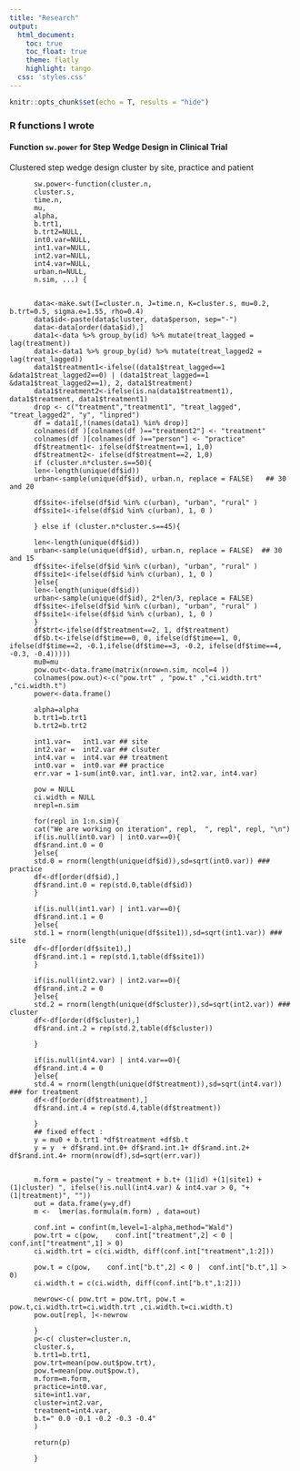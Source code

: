 ```yaml
---
title: "Research"
output:
  html_document:
    toc: true
    toc_float: true
    theme: flatly
    highlight: tango
  css: 'styles.css'
---
```


```r
knitr::opts_chunk$set(echo = T, results = "hide")
```


<link rel="stylesheet" href="site_libs/academicons-1.8.6/css/academicons.min.css"/>

### R functions I wrote

#### Function `sw.power` for Step Wedge Design in Clinical Trial
 Clustered step wedge design cluster by site, practice and patient

<div align="left">
          
          sw.power<-function(cluster.n,
          cluster.s,
          time.n,
          mu,
          alpha,
          b.trt1,
          b.trt2=NULL,
          int0.var=NULL,
          int1.var=NULL,
          int2.var=NULL,
          int4.var=NULL,
          urban.n=NULL,
          n.sim, ...) {
          
                    
          data<-make.swt(I=cluster.n, J=time.n, K=cluster.s, mu=0.2, b.trt=0.5, sigma.e=1.55, rho=0.4)
          data$id<-paste(data$cluster, data$person, sep="-")
          data<-data[order(data$id),]
          data1<-data %>% group_by(id) %>% mutate(treat_lagged = lag(treatment))
          data1<-data1 %>% group_by(id) %>% mutate(treat_lagged2 = lag(treat_lagged))
          data1$treatment1<-ifelse((data1$treat_lagged==1 &data1$treat_lagged2==0) | (data1$treat_lagged==1 &data1$treat_lagged2==1), 2, data1$treatment)
          data1$treatment2<-ifelse(is.na(data1$treatment1), data1$treatment, data1$treatment1)
          drop <- c("treatment","treatment1", "treat_lagged", "treat_lagged2", "y", "linpred")
          df = data1[,!(names(data1) %in% drop)]
          colnames(df )[colnames(df )=="treatment2"] <- "treatment"
          colnames(df )[colnames(df )=="person"] <- "practice"
          df$treatment1<- ifelse(df$treatment==1, 1,0)
          df$treatment2<- ifelse(df$treatment==2, 1,0)
          if (cluster.n*cluster.s==50){
          len<-length(unique(df$id))
          urban<-sample(unique(df$id), urban.n, replace = FALSE)   ## 30 and 20
          
          df$site<-ifelse(df$id %in% c(urban), "urban", "rural" )
          df$site1<-ifelse(df$id %in% c(urban), 1, 0 )
          
          } else if (cluster.n*cluster.s==45){
          
          len<-length(unique(df$id))
          urban<-sample(unique(df$id), urban.n, replace = FALSE)  ## 30 and 15
          df$site<-ifelse(df$id %in% c(urban), "urban", "rural" )
          df$site1<-ifelse(df$id %in% c(urban), 1, 0 )
          }else{
          len<-length(unique(df$id))
          urban<-sample(unique(df$id), 2*len/3, replace = FALSE)
          df$site<-ifelse(df$id %in% c(urban), "urban", "rural" )
          df$site1<-ifelse(df$id %in% c(urban), 1, 0 )
          }
          df$trt<-ifelse(df$treatment==2, 1, df$treatment)
          df$b.t<-ifelse(df$time==0, 0, ifelse(df$time==1, 0, ifelse(df$time==2, -0.1,ifelse(df$time==3, -0.2, ifelse(df$time==4, -0.3, -0.4)))))
          mu0=mu
          pow.out<-data.frame(matrix(nrow=n.sim, ncol=4 ))
          colnames(pow.out)<-c("pow.trt" , "pow.t" ,"ci.width.trt" ,"ci.width.t")
          power<-data.frame()
          
          alpha=alpha
          b.trt1=b.trt1
          b.trt2=b.trt2
          
          int1.var=   int1.var ## site
          int2.var =  int2.var ## clsuter
          int4.var =  int4.var ## treatment
          int0.var =  int0.var ## practice
          err.var = 1-sum(int0.var, int1.var, int2.var, int4.var)
          
          pow = NULL
          ci.width = NULL
          nrepl=n.sim
          
          for(repl in 1:n.sim){
          cat("We are working on iteration", repl,  ", repl", repl, "\n")
          if(is.null(int0.var) | int0.var==0){
          df$rand.int.0 = 0
          }else{
          std.0 = rnorm(length(unique(df$id)),sd=sqrt(int0.var)) ### practice
          df<-df[order(df$id),]
          df$rand.int.0 = rep(std.0,table(df$id))
          }
          
          if(is.null(int1.var) | int1.var==0){
          df$rand.int.1 = 0
          }else{
          std.1 = rnorm(length(unique(df$site1)),sd=sqrt(int1.var)) ### site
          df<-df[order(df$site1),]
          df$rand.int.1 = rep(std.1,table(df$site1))
          }
          
          if(is.null(int2.var) | int2.var==0){
          df$rand.int.2 = 0
          }else{
          std.2 = rnorm(length(unique(df$cluster)),sd=sqrt(int2.var)) ### cluster
          df<-df[order(df$cluster),]
          df$rand.int.2 = rep(std.2,table(df$cluster))
          
          }
          
          if(is.null(int4.var) | int4.var==0){
          df$rand.int.4 = 0
          }else{
          std.4 = rnorm(length(unique(df$treatment)),sd=sqrt(int4.var)) ### for treatment
          df<-df[order(df$treatment),]
          df$rand.int.4 = rep(std.4,table(df$treatment))
          
          }
          ## fixed effect :
          y = mu0 + b.trt1 *df$treatment +df$b.t
          y = y  + df$rand.int.0+ df$rand.int.1+ df$rand.int.2+ df$rand.int.4+ rnorm(nrow(df),sd=sqrt(err.var))
          
          
          m.form = paste("y ~ treatment + b.t+ (1|id) +(1|site1) +(1|cluster) ", ifelse(!is.null(int4.var) & int4.var > 0, "+(1|treatment)", ""))
          out = data.frame(y=y,df)
          m <-  lmer(as.formula(m.form) , data=out)
          
          conf.int = confint(m,level=1-alpha,method="Wald")
          pow.trt = c(pow,    conf.int["treatment",2] < 0 |  conf.int["treatment",1] > 0)
          ci.width.trt = c(ci.width, diff(conf.int["treatment",1:2]))
          
          pow.t = c(pow,    conf.int["b.t",2] < 0 |  conf.int["b.t",1] > 0)
          ci.width.t = c(ci.width, diff(conf.int["b.t",1:2]))
          
          newrow<-c( pow.trt = pow.trt, pow.t = pow.t,ci.width.trt=ci.width.trt ,ci.width.t=ci.width.t)
          pow.out[repl, ]<-newrow
          
          }
          p<-c( cluster=cluster.n,
          cluster.s,
          b.trt1=b.trt1,
          pow.trt=mean(pow.out$pow.trt),
          pow.t=mean(pow.out$pow.t),
          m.form=m.form,
          practice=int0.var,
          site=int1.var,
          cluster=int2.var,
          treatment=int4.var,
          b.t=" 0.0 -0.1 -0.2 -0.3 -0.4"
          )
          
          return(p)
          
          }

</div>